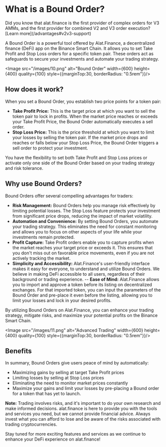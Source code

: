 
# What is a Bound Order?

<Callout>
Did you know that alat.finance is the first provider of complex orders for V3 AMMs, and the first provider for combined V2 and V3 order execution? [Learn more](/advantages#v2v3-support)
</Callout>

A Bound Order is a powerful tool offered by Alat.Finance, a decentralized finance (DeFi) app on the Binance Smart Chain. It allows you to set Take Profit and Stop Loss orders for a specific token pair. These orders act as safeguards to secure your investments and automate your trading strategy.

<Image src="/images/10.png" alt="Bound Order" width={600} height={400} quality={100} style={{marginTop:30, borderRadius: "0.5rem"}}/>

## How does it work?

When you set a Bound Order, you establish two price points for a token pair:

- **Take Profit Price:** This is the target price at which you want to sell the token pair to lock in profits. When the market price reaches or exceeds your Take Profit Price, the Bound Order automatically executes a sell order.
- **Stop Loss Price:** This is the price threshold at which you want to limit your losses by selling the token pair. If the market price drops and reaches or falls below your Stop Loss Price, the Bound Order triggers a sell order to protect your investment.

You have the flexibility to set both Take Profit and Stop Loss prices or activate only one side of the Bound Order based on your trading strategy and risk tolerance.

## Why use Bound Orders?

Bound Orders offer several compelling advantages for traders:

- **Risk Management:** Bound Orders help you manage risk effectively by limiting potential losses. The Stop Loss feature protects your investment from significant price drops, reducing the impact of market volatility.
- **Automation and Convenience:** By setting Bound Orders, you automate your trading strategy. This eliminates the need for constant monitoring and allows you to focus on other aspects of your life while your investments remain protected.
- **Profit Capture:** Take Profit orders enable you to capture profits when the market reaches your target price or exceeds it. This ensures that you don't miss out on favorable price movements, even if you are not actively tracking the market.
- **Simplicity and Accessibility:** Alat.Finance's user-friendly interface makes it easy for everyone, to understand and utilize Bound Orders. We believe in making DeFi accessible to all users, regardless of their background or trading experience.
-- **Ease of Mind:** Alat.Finance allows you to import and approve a token before its listing on decentralized exchanges. For that imported token, you can input the parameters of the Bound Order and pre-place it even before the listing, allowing you to limit your losses and lock in your desired profits.

By utilizing Bound Orders on Alat.Finance, you can enhance your trading strategy, mitigate risks, and maximize your potential profits on the Binance Smart Chain.

<Image src="/images/11.png" alt="Advanced Trading" width={600} height={400} quality={100} style={{marginTop:30, borderRadius: "0.5rem"}}/>


## Benefits

In summary, Bound Orders give users peace of mind by automatically:

- Maximizing gains by selling at target Take Profit prices  
- Limiting losses by selling at Stop Loss prices
- Eliminating the need to monitor market prices constantly
- Maximize your gains and limit your losses by pre-placing a Bound order for a token that has yet to launch.


**Note:** Trading involves risks, and it's important to do your own research and make informed decisions. alat.finance is here to provide you with the tools and services you need, but we cannot provide financial advice. Always invest what you can afford to lose and be aware of the risks associated with trading cryptocurrencies.

Stay tuned for more exciting features and services as we continue to enhance your DeFi experience on alat.finance!


